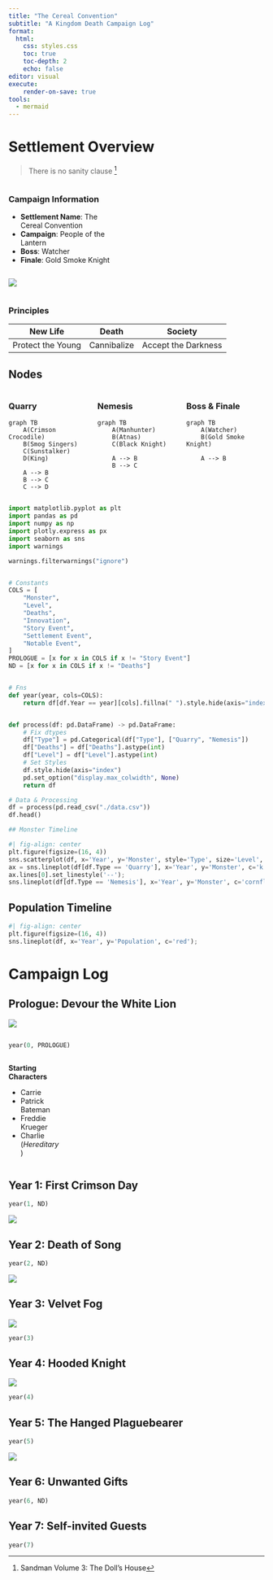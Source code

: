 ---
title: "The Cereal Convention"
subtitle: "A Kingdom Death Campaign Log"
format: 
  html:
    css: styles.css
    toc: true
    toc-depth: 2
    echo: false
editor: visual
execute: 
    render-on-save: true
tools:
  - mermaid
---

# Settlement Overview
> There is no sanity clause [^1]

[^1]: Sandman Volume 3: The Doll's House

::: {.column-page}
::: {.column width="40%"}
### Campaign Information
- **Settlement Name**: The Cereal Convention  
- **Campaign**: People of the Lantern  
- **Boss**: Watcher  
- **Finale**: Gold Smoke Knight  
:::

::: {.column width="50%"}
![](imgs/cereal-cover.png)
:::
:::

### Principles
| New Life       | Death         | Society         |
|----------------|---------------|-----------------|
| Protect the Young | Cannibalize  | Accept the Darkness |


## Nodes

:::: {.columns}
::: {.column width="30%"}
### Quarry

```{mermaid}
graph TB
    A(Crimson Crocodile)
    B(Smog Singers)
    C(Sunstalker)
    D(King)

    A --> B
    B --> C
    C --> D
```
:::

::: {.column width="30%"}
### Nemesis
```{mermaid}
graph TB
    A(Manhunter)
    B(Atnas)
    C(Black Knight)

    A --> B
    B --> C
```
:::
::: {.column width="30%"}
### Boss & Finale
```{mermaid}
graph TB
    A(Watcher)
    B(Gold Smoke Knight)

    A --> B
```
:::
:::: 

::: {.column-screen-inset}
```{python}
import matplotlib.pyplot as plt
import pandas as pd
import numpy as np
import plotly.express as px
import seaborn as sns
import warnings

warnings.filterwarnings("ignore")


# Constants
COLS = [
    "Monster",
    "Level",
    "Deaths",
    "Innovation",
    "Story Event",
    "Settlement Event",
    "Notable Event",
]
PROLOGUE = [x for x in COLS if x != "Story Event"]
ND = [x for x in COLS if x != "Deaths"]


# Fns
def year(year, cols=COLS):
    return df[df.Year == year][cols].fillna(" ").style.hide(axis="index")


def process(df: pd.DataFrame) -> pd.DataFrame:
    # Fix dtypes
    df["Type"] = pd.Categorical(df["Type"], ["Quarry", "Nemesis"])
    df["Deaths"] = df["Deaths"].astype(int)
    df["Level"] = df["Level"].astype(int)
    # Set Styles
    df.style.hide(axis="index")
    pd.set_option("display.max_colwidth", None)
    return df

# Data & Processing
df = process(pd.read_csv("./data.csv"))
df.head()

## Monster Timeline
```
```{python}
#| fig-align: center
plt.figure(figsize=(16, 4))
sns.scatterplot(df, x='Year', y='Monster', style='Type', size='Level', hue='Monster', palette='Set2', s=50)
ax = sns.lineplot(df[df.Type == 'Quarry'], x='Year', y='Monster', c='k');
ax.lines[0].set_linestyle('--');
sns.lineplot(df[df.Type == 'Nemesis'], x='Year', y='Monster', c='cornflowerblue');
```

## Population Timeline

```{python}
#| fig-align: center
plt.figure(figsize=(16, 4))
sns.lineplot(df, x='Year', y='Population', c='red');
```

:::

# Campaign Log

## Prologue: Devour the White Lion
::::{.column-screen}
![](imgs/CrimsonCroc.png)
:::

:::: {.column-page}

:::{.column width=70%}
```{python}
year(0, PROLOGUE)
```
:::

:::{.column width=20%}
**Starting Characters** 

- Carrie
- Patrick Bateman
- Freddie Krueger
- Charlie (_Hereditary_) 
:::
::::



## Year 1: First Crimson Day
::: {.column-page-inset}
```{python}
year(1, ND)
```
:::
::: {.column-page}
![](imgs/year1.png)
:::

## Year 2: Death of Song
:::{.column-page-inset}
```{python}
year(2, ND)
```
:::{.column-screen}
![](imgs/SmogSingers.png)
:::

:::
## Year 3: Velvet Fog
:::{.column-margin}
![](imgs/year3.png)
:::
:::{.column-body}
```{python}
year(3)
```
:::

## Year 4: Hooded Knight
::: {.column-margin}
![](imgs/year4.png)
:::
:::{.column-body}
```{python}
year(4)
```
:::


## Year 5: The Hanged Plaguebearer
:::{.column-body}
```{python}
year(5)
```
:::

:::{.column-page}
![](imgs/year5.png)
:::

## Year 6: Unwanted Gifts
:::{.column-page-inset}
```{python}
year(6, ND)
```
:::

## Year 7: Self-invited Guests
:::{.column-page-inset}
```{python}
year(7)
```
:::


